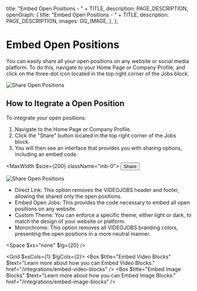 
  title: "Embed Open Positions - " + TITLE,
  description: PAGE_DESCRIPTION,
  openGraph: {
    title: "Embed Open Positions - " + TITLE,
    description: PAGE_DESCRIPTION,
    images: OG_IMAGE,
  },
};

# Embed Open Positions 
You can easily share all your open positions on any website or social media platform. To do this, navigate to your Home Page or Company Profile, and click on the three-dot icon located in the top right corner of the Jobs block.

![Share Open Positions](/17-embed-open-positions/share-jobs.jpg)

## How to Itegrate a Open Position
To integrate your open positions:

1. Navigate to the Home Page or Company Profile.
2. Click the "Share" button located in the top right corner of the Jobs block.
3. You will then see an interface that provides you with sharing options, including an embed code.

<MaxWidth $size={200} className="mb-0">
  <StyledDataDropdown>
    <StyledDataDropdownItem>
      <button>
        <Icon name="Share" /> <span>Share</span>
      </button>
    </StyledDataDropdownItem>
  </StyledDataDropdown>
</MaxWidth>

![Share Open Positions](/17-embed-open-positions/modal.jpg)

- Direct Link: This option removes the VIDEOJOBS header and footer, allowing the shared only the open positions.
- Embed Open Jobs: This provides the code necessary to embed all open positions on any website.
- Custom Theme: You can enforce a specific theme, either light or dark, to match the design of your website or platform.
- Monochrome: This option removes all VIDEOJOBS branding colors, presenting the open positions in a more neutral manner.

<Space $xs="none" $lg={20} />

<Grid $xsCols={1} $lgCols={2}>
  <Box $title="Embed Video Blocks" $text="Learn more about how you can Embed Video Blocks." href="/integrations/embed-video-blocks" />
  <Box $title="Embed Image Blocks" $text="Learn more about how you can Embed Image Blocks." href="/integrations/embed-image-blocks" />
</Grid>
